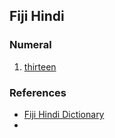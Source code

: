 {{also|Terah}}

==Fiji Hindi==

===Numeral===
{{head|hif|numeral}}

# {{cln|hif|cardinal numbers}} [[thirteen]]

===References===
* [https://web.archive.org/web/20080308065956/http://www.geocities.com/fijihindi/FijiHindiEnglishDict.htm#t Fiji Hindi Dictionary]
* {{cite-book|last=Siegel|first=Jeff|authorlink= |coauthors= |year=1977|title=Say it in Fiji Hindi|publisher=Pacific Publications|location=Australia|page=28|isbn=085807026X}}
